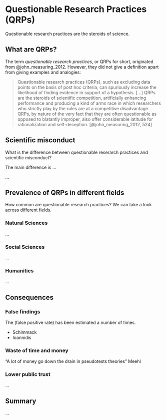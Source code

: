 # Questionable Research Practices (QRPs) {#qrp}

Questionable research practices are the steroids of science.

## What are QRPs?

The term *questionable research practices*, or QRPs for short, originated from @john_measuring_2012. However, they did not give a definition apart from giving examples and analogies:

> Questionable research practices (QRPs), such as excluding data points on the basis of post hoc criteria, can spuriously increase the likelihood of finding evidence in support of a hypothesis. [...] QRPs are the steroids of scientific competition, artificially enhancing performance and producing a kind of arms race in which researchers who strictly play by the rules are at a competitive disadvantage. QRPs, by nature of the very fact that they are often questionable as opposed to blatantly improper, also offer considerable latitude for rationalization and self-deception. [@john_measuring_2012, 524]

## Scientific misconduct {#scientific-misconduct}

What is the difference between questionable reserarch practices and scientific misconduct?

The main difference is ...

...

## Prevalence of QRPs in different fields

How common are questionable research practices? We can take a look across different fields.

### Natural Sciences

...

### Social Sciences

...

### Humanities

...
                                                     

## Consequences

### False findings

The (false positive rate) has been estimated a number of times.

- Schimmack
- Ioannidis

### Waste of time and money

"A lot of money go down the drain in pseudotests theories" Meehl

### Lower public trust

...

## Summary

...